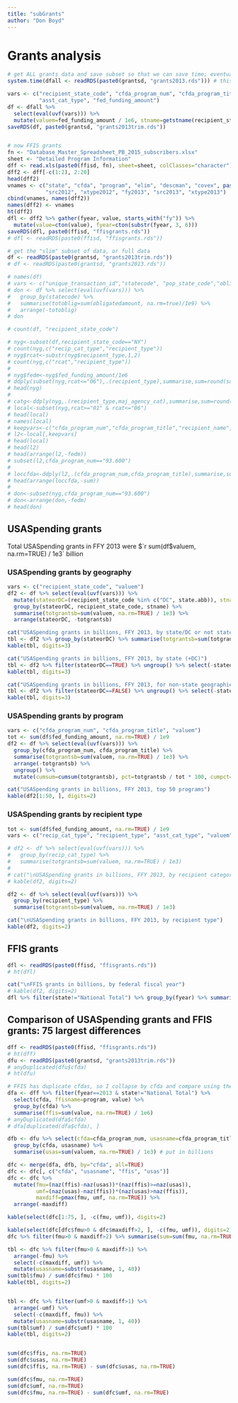 ```yaml
---
title: "subGrants"
author: "Don Boyd"
---
```



# Grants analysis

```r
# get ALL grants data and save subset so that we can save time; eventually try to do with caching
system.time(dfall <- readRDS(paste0(grantsd, "grants2013.rds"))) # this seems to be slow so avoid doing each time

vars <- c("recipient_state_code", "cfda_program_num", "cfda_program_title", "recip_cat_type","recipient_type",
          "asst_cat_type", "fed_funding_amount")
df <- dfall %>%
  select(eval(uvf(vars))) %>%
  mutate(valuem=fed_funding_amount / 1e6, stname=getstname(recipient_state_code))
saveRDS(df, paste0(grantsd, "grants2013trim.rds"))


# now FFIS grants
fn <- "Database_Master_Spreadsheet_PB_2015_subscribers.xlsx"
sheet <- "Detailed Program Information"
dff <- read.xls(paste0(ffisd, fn), sheet=sheet, colClasses="character")
dff2 <- dff[-c(1:2), 2:20]
head(dff2)
vnames <- c("state", "cfda", "program", "elim", "descman", "covex", paste0("fy", 2006:2011),"src2011","fy2012",
            "src2012", "xtype2012", "fy2013", "src2013", "xtype2013")
cbind(vnames, names(dff2))
names(dff2) <- vnames
ht(dff2)
dfl <- dff2 %>% gather(fyear, value, starts_with("fy")) %>%
  mutate(value=cton(value), fyear=cton(substr(fyear, 3, 6)))
saveRDS(dfl, paste0(ffisd, "ffisgrants.rds"))
# dfl <- readRDS(paste0(ffisd, "ffisgrants.rds"))

```


```r
# get the "slim" subset of data, or full data
df <- readRDS(paste0(grantsd, "grants2013trim.rds"))
# df <- readRDS(paste0(grantsd, "grants2013.rds"))

# names(df)
# vars <- c("unique_transaction_id","statecode", "pop_state_code","obligatedamount")
# don <- df %>% select(eval(uvf(vars))) %>% 
#   group_by(statecode) %>%
#   summarise(totoblig=sum(obligatedamount, na.rm=true)/1e9) %>%
#   arrange(-totoblig)
# don

# count(df, "recipient_state_code")

# nyg<-subset(df,recipient_state_code=="NY")
# count(nyg,c("recip_cat_type","recipient_type"))
# nyg$rcat<-substr(nyg$recipient_type,1,2)
# count(nyg,c("rcat","recipient_type"))
# 
# nyg$fedm<-nyg$fed_funding_amount/1e6
# ddply(subset(nyg,rcat<="06"),.(recipient_type),summarise,sum=round(sum(fedm,na.rm=TRUE),3))
# head(nyg)
# 
# catg<-ddply(nyg,.(recipient_type,maj_agency_cat),summarise,sum=round(sum(fedm,na.rm=TRUE),3))
# local<-subset(nyg,rcat>="01" & rcat<="06")
# head(local)
# names(local)
# keepvars<-c("cfda_program_num","cfda_program_title","recipient_name","recipient_type","fedm")
# l2<-local[,keepvars]
# head(local)
# head(l2)
# head(arrange(l2,-fedm))
# subset(l2,cfda_program_num=="93.600")
# 
# loccfda<-ddply(l2,.(cfda_program_num,cfda_program_title),summarise,sum=round(sum(fedm,na.rm=TRUE),3))
# head(arrange(loccfda,-sum))
# 
# don<-subset(nyg,cfda_program_num=="93.600")
# don<-arrange(don,-fedm)
# head(don)
```

## USASpending grants

Total USASpending grants in FFY 2013 were $`r sum(df$valuem, na.rm=TRUE) / 1e3` billion

### USASpending grants by geography
```r

vars <- c("recipient_state_code", "valuem")
df2 <- df %>% select(eval(uvf(vars))) %>%
  mutate(stateorDC=(recipient_state_code %in% c("DC", state.abb)), stname=getstname(recipient_state_code)) %>%
  group_by(stateorDC, recipient_state_code, stname) %>%
  summarise(totgrantsb=sum(valuem, na.rm=TRUE) / 1e3) %>%
  arrange(stateorDC, -totgrantsb)

cat("USASpending grants in billions, FFY 2013, by state/DC or not state/DC")
tbl <- df2 %>% group_by(stateorDC) %>% summarise(totgrantsb=sum(totgrantsb, na.rm=TRUE))
kable(tbl, digits=3)

cat("USASpending grants in billions, FFY 2013, by state (+DC)")
tbl <- df2 %>% filter(stateorDC==TRUE) %>% ungroup() %>% select(-stateorDC)
kable(tbl, digits=3)

cat("USASpending grants in billions, FFY 2013, for non-state geographies")
tbl <- df2 %>% filter(stateorDC==FALSE) %>% ungroup() %>% select(-stateorDC)
kable(tbl, digits=3)

```


### USASpending grants by program
```r

vars <- c("cfda_program_num", "cfda_program_title", "valuem")
tot <- sum(df$fed_funding_amount, na.rm=TRUE) / 1e9
df2 <- df %>% select(eval(uvf(vars))) %>%
  group_by(cfda_program_num, cfda_program_title) %>%
  summarise(totgrantsb=sum(valuem, na.rm=TRUE) / 1e3) %>%
  arrange(-totgrantsb) %>% 
  ungroup() %>%
  mutate(cumsum=cumsum(totgrantsb), pct=totgrantsb / tot * 100, cumpct=cumsum / tot * 100)

cat("USASpending grants in billions, FFY 2013, top 50 programs")
kable(df2[1:50, ], digits=2)

```

### USASpending grants by recipient type
```r

tot <- sum(df$fed_funding_amount, na.rm=TRUE) / 1e9
vars <- c("recip_cat_type", "recipient_type", "asst_cat_type", "valuem")

# df2 <- df %>% select(eval(uvf(vars))) %>%
#   group_by(recip_cat_type) %>%
#   summarise(totgrantsb=sum(valuem, na.rm=TRUE) / 1e3)
# 
# cat("\nUSASpending grants in billions, FFY 2013, by recipient category type")
# kable(df2, digits=2)

df2 <- df %>% select(eval(uvf(vars))) %>%
  group_by(recipient_type) %>%
  summarise(totgrantsb=sum(valuem, na.rm=TRUE) / 1e3)

cat("\nUSASpending grants in billions, FFY 2013, by recipient type")
kable(df2, digits=2)


```


## FFIS grants
```r
dfl <- readRDS(paste0(ffisd, "ffisgrants.rds"))
# ht(dfl)

cat("\nFFIS grants in billions, by federal fiscal year")
# kable(df2, digits=2)
dfl %>% filter(state!="National Total") %>% group_by(fyear) %>% summarise(value=sum(value, na.rm=TRUE) / 1e6)

```


## Comparison of USASpending grants and FFIS grants: 75 largest differences

```r
dff <- readRDS(paste0(ffisd, "ffisgrants.rds"))
# ht(dff)
dfu <- readRDS(paste0(grantsd, "grants2013trim.rds"))
# anyDuplicated(dfu$cfda)
# ht(dfu)

# FFIS has duplicate cfdas, so I collapse by cfda and compare using the usas name
dfa <- dff %>% filter(fyear==2013 & state!="National Total") %>%
  select(cfda, ffisname=program, value) %>%
  group_by(cfda) %>%
  summarise(ffis=sum(value, na.rm=TRUE) / 1e6)
# anyDuplicated(dfa$cfda)
# dfa[duplicated(dfa$cfda), ]

dfb <- dfu %>% select(cfda=cfda_program_num, usasname=cfda_program_title, valuem) %>%
  group_by(cfda, usasname) %>%
  summarise(usas=sum(valuem, na.rm=TRUE) / 1e3) # put in billions

dfc <- merge(dfa, dfb, by="cfda", all=TRUE)
dfc <- dfc[, c("cfda", "usasname", "ffis", "usas")]
dfc <- dfc %>%  
  mutate(fmu=(naz(ffis)-naz(usas))*(naz(ffis)>=naz(usas)), 
         umf=(naz(usas)-naz(ffis))*(naz(usas)>naz(ffis)),
         maxdiff=pmax(fmu, umf, na.rm=TRUE)) %>%
  arrange(-maxdiff)

kable(select(dfc[1:75, ], -c(fmu, umf)), digits=2)

kable(select(dfc[dfc$fmu>0 & dfc$maxdiff>2, ], -c(fmu, umf)), digits=2)
dfc %>% filter(fmu>0 & maxdiff>2) %>% summarise(sum=sum(fmu, na.rm=TRUE))

tbl <- dfc %>% filter(fmu>0 & maxdiff>1) %>%
  arrange(-fmu) %>%
  select(-c(maxdiff, umf)) %>%
  mutate(usasname=substr(usasname, 1, 40))
sum(tbl$fmu) / sum(dfc$fmu) * 100
kable(tbl, digits=2)


tbl <- dfc %>% filter(umf>0 & maxdiff>1) %>%
  arrange(-umf) %>%
  select(-c(maxdiff, fmu)) %>%
  mutate(usasname=substr(usasname, 1, 40))
sum(tbl$umf) / sum(dfc$umf) * 100
kable(tbl, digits=2)


sum(dfc$ffis, na.rm=TRUE)
sum(dfc$usas, na.rm=TRUE)
sum(dfc$ffis, na.rm=TRUE) - sum(dfc$usas, na.rm=TRUE)

sum(dfc$fmu, na.rm=TRUE)
sum(dfc$umf, na.rm=TRUE)
sum(dfc$fmu, na.rm=TRUE) - sum(dfc$umf, na.rm=TRUE)

```



